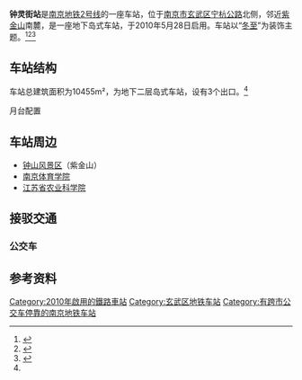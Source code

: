{{Station Infobox
|Station Name = 钟灵街
|Engname = ZHONGLINGJIE
|linecolour = {{南京地铁线路色|2}}
|linecolour2 = 
|linecolour3 = 
|Image = 钟灵街.jpg
|Caption = 钟灵街站站台
|Number = 
|Code = 
|Location = [[江苏省|江苏省]][[南京市|南京市]][[玄武区|玄武区]][[宁杭公路|宁杭公路]]
|Coord = {{coord|32.039458|118.86917|format=dms|type:railwaystation_region:CN}}
|Colour = 
|Type = 地下岛式车站
| connections  = [[南京公交|南京公交]]
|Line = {{RailwayLineColor|{{南京地铁线路色|2}}|■}}[[南京地铁2号线|南京地铁2号线]]
|Interchange = 
|Hall = 
|Open = 2010年5月28日
|Platform = 
|Elevator for disabled = 
|Escalator = 
|Exit = 
|Transport = 
|Openhours = 
|Time First = 
|Time Last = 
|Map = 
<!--以下为车站线路指向功能，非必要参数-->
|Linename1 = {{RailwayLineColor|{{南京地铁线路色|2}}|■}}[[南京地铁2号线|南京地铁2号线]]
|start1 = [[油坊桥站|油坊桥]]
|pre1 =[[孝陵卫站|孝陵卫]]
|next1 = [[马群站|马群]]
|end1 = [[经天路站|经天路]]
}}

'''钟灵街站'''是[[南京地铁|南京地铁]][[南京地铁2号线|2号线]]的一座车站，位于[[南京市|南京市]][[玄武区|玄武区]][[宁杭公路|宁杭公路]]北侧，邻近[[紫金山|紫金山]]南麓，是一座地下岛式车站，于2010年5月28日启用。车站以“[[冬至|冬至]]”为装饰主题。<ref>{{cite web|url=http://epaper.yangtse.com/yzwb/2010-05/27/content_138600.htm|title=地铁新线开通! 一号线南延线明晨6点运营 二号线明天上午10点运营|publisher=扬子晚报|deadurl=yes|archiveurl=https://web.archive.org/web/20131113082356/http://epaper.yangtse.com/yzwb/2010-05/27/content_138600.htm|archivedate=2013-11-13}}</ref><ref name="nj-dt">{{cite web|url=http://www.nj-dt.com/index2_8.asp|title=车站简介|publisher=南京地铁|deadurl=yes|archiveurl=https://web.archive.org/web/20131106014733/http://www.nj-dt.com/index2_8.asp|archivedate=2013-11-06}}</ref><ref>{{cite web|url=http://js.xhby.net/system/2010/04/21/010732431.shtml|title=节日文化墙现身地铁二号线|publisher=南京晨报}}</ref>

==车站结构==
车站总建筑面积为10455m²，为地下二层岛式车站，设有3个出口。<ref name="nj-dt"/>

;月台配置
{{RailStStart|c=北}}
{{RailStLine|||line=[[南京地铁2号线|南京地铁2号线]]|station=[[新街口站_(南京)|新街口]]·[[元通站|元通]]·[[油坊桥站|油坊桥]]|dir=l}}
{{RailStPlatform|岛}}
{{RailStLine|||line=[[南京地铁2号线|南京地铁2号线]]|station=[[经天路站|经天路]]|dir=r}}
{{RailStEnd|c=南}}

==车站周边==
*[[紫金山|钟山风景区]]（紫金山）
*[[南京体育学院|南京体育学院]]
*[[江苏省农业科学院|江苏省农业科学院]]

==接驳交通==
===公交车===
{{南京公交线路简单列表|station=钟灵街（西行1站台）（近1出口）、钟灵街（东行）（近2B出口）|D19|5|36|51|55|121|142|164|179|205|312|343}}
{{南京公交线路简单列表|station=钟灵街（西行2站台）（近1出口）、钟灵街（东行）（近2B出口）|Y5|Y14|89}}

==参考资料==
{{reflist}}

{{南京地铁2号线车站}}

[[Category:2010年啟用的鐵路車站|Category:2010年啟用的鐵路車站]]
[[Category:玄武区地铁车站|Category:玄武区地铁车站]]
[[Category:有跨市公交车停靠的南京地铁车站|Category:有跨市公交车停靠的南京地铁车站]]